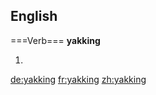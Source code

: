 ==English=====Verb===
'''yakking'''
# {{present participle of|yak}}

[[de:yakking]]
[[fr:yakking]]
[[zh:yakking]]